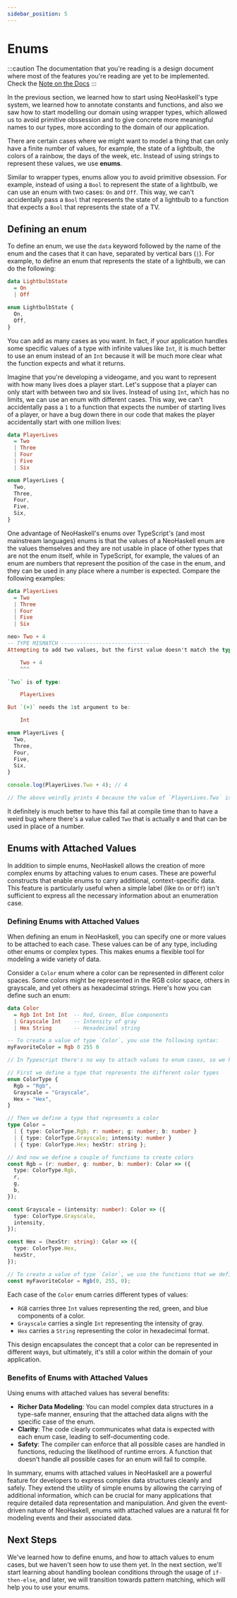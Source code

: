 ```yaml
---
sidebar_position: 5
---
```



# Enums

:::caution
The documentation that you're reading is a design document where most of
the features you're reading are yet to be implemented. Check the [Note on the Docs](/docs/docs-intro)
:::

In the previous section, we learned how to start using NeoHaskell's type system, we learned how to annotate constants
and functions, and also we saw how to start modelling our domain using wrapper types, which allowed us to
avoid primitive obssession and to give concrete more meaningful names to our types, more according to the domain of our
application.

There are certain cases where we might want to model a thing that can only have a finite number of values, for example,
the state of a lightbulb, the colors of a rainbow, the days of the week, etc. Instead of using strings to represent these values, we use **enums**.

Similar to wrapper types, enums allow you to avoid primitive obsession. For example, instead of using a `Bool` to represent
the state of a lightbulb, we can use an enum with two cases: `On` and `Off`. This way, we can't accidentally pass a `Bool`
that represents the state of a lightbulb to a function that expects a `Bool` that represents the state of a TV.

## Defining an enum

To define an enum, we use the `data` keyword followed by the name of the enum and the cases that it can have, separated by
vertical bars (`|`). For example, to define an enum that represents the state of a lightbulb, we can do the following:

<Tabs>
  <TabItem value="NeoHaskell">

```haskell
data LightbulbState
  = On
  | Off
```

  </TabItem>
  <TabItem value="TypeScript">

```typescript
enum LightbulbState {
  On,
  Off,
}
```

  </TabItem>
</Tabs>

You can add as many cases as you want. In fact, if your application handles some specific values of a type with infinite values like
`Int`, it is much better to use an enum instead of an `Int` because it will be much more clear what the function expects and
what it returns.

Imagine that you're developing a videogame, and you want to represent with how many lives does a player start. Let's suppose that a
player can only start with between two and six lives. Instead of using `Int`, which has no limits, we can use an enum with different
cases. This way, we can't accidentally pass a `1` to a function that expects the number of starting lives of a
player, or have a bug down there in our code that makes the player accidentally start with one million lives:

<Tabs>
  <TabItem value="NeoHaskell">

```haskell
data PlayerLives
  = Two
  | Three
  | Four
  | Five
  | Six
```

  </TabItem>
  <TabItem value="TypeScript">

```typescript
enum PlayerLives {
  Two,
  Three,
  Four,
  Five,
  Six,
}
```

  </TabItem>
</Tabs>

One advantage of NeoHaskell's enums over TypeScript's (and most mainstream languages) enums is that the values of a NeoHaskell enum
are the values themselves and they are not usable in place of other types that are not the enum itself, while in TypeScript,
for example, the values of an enum are numbers that represent the position of the case in the enum, and they can be used in any place
where a number is expected. Compare the following examples:

<Tabs>
  <TabItem value="NeoHaskell">

```haskell
data PlayerLives
  = Two
  | Three
  | Four
  | Five
  | Six

neo> Two + 4
-- TYPE MISMATCH ----------------------------
Attempting to add two values, but the first value doesn't match the type of the second value:

    Two + 4
    ^^^

`Two` is of type:

    PlayerLives

But `(+)` needs the 1st argument to be:

    Int
```

  </TabItem>
  <TabItem value="TypeScript">

```typescript
enum PlayerLives {
  Two,
  Three,
  Four,
  Five,
  Six,
}

console.log(PlayerLives.Two + 4); // 4

// The above weirdly prints 4 because the value of `PlayerLives.Two` is 0, and 0 + 4 = 4
```

  </TabItem>
</Tabs>

It definitely is much better to have this fail at compile time than to have a weird bug where there's a value called
`Two` that is actually `0` and that can be used in place of a number.

## Enums with Attached Values

In addition to simple enums, NeoHaskell allows the creation of more complex enums by attaching values to enum cases. These are powerful constructs that enable enums to carry additional, context-specific data. This feature is particularly useful when a simple label (like `On` or `Off`) isn't sufficient to express all the necessary information about an enumeration case.

### Defining Enums with Attached Values

When defining an enum in NeoHaskell, you can specify one or more values to be attached to each case. These values can be of any type, including other enums or complex types. This makes enums a flexible tool for modeling a wide variety of data.

Consider a `Color` enum where a color can be represented in different color spaces. Some colors might be represented in the RGB color space, others in grayscale, and yet others as hexadecimal strings. Here's how you can define such an enum:

<Tabs>
  <TabItem value="NeoHaskell">

```haskell
data Color
  = Rgb Int Int Int  -- Red, Green, Blue components
  | Grayscale Int    -- Intensity of gray
  | Hex String       -- Hexadecimal string

-- To create a value of type `Color`, you use the following syntax:
myFavoriteColor = Rgb 0 255 0
```

  </TabItem>

  <TabItem value="TypeScript">

```typescript
// In Typescript there's no way to attach values to enum cases, so we have to use a workaround

// First we define a type that represents the different color types
enum ColorType {
  Rgb = "Rgb",
  Grayscale = "Grayscale",
  Hex = "Hex",
}

// Then we define a type that represents a color
type Color =
  | { type: ColorType.Rgb; r: number; g: number; b: number }
  | { type: ColorType.Grayscale; intensity: number }
  | { type: ColorType.Hex; hexStr: string };

// And now we define a couple of functions to create colors
const Rgb = (r: number, g: number, b: number): Color => ({
  type: ColorType.Rgb,
  r,
  g,
  b,
});

const Grayscale = (intensity: number): Color => ({
  type: ColorType.Grayscale,
  intensity,
});

const Hex = (hexStr: string): Color => ({
  type: ColorType.Hex,
  hexStr,
});

// To create a value of type `Color`, we use the functions that we defined above
const myFavoriteColor = Rgb(0, 255, 0);
```

  </TabItem>
</Tabs>

Each case of the `Color` enum carries different types of values:

- `RGB` carries three `Int` values representing the red, green, and blue components of a color.
- `Grayscale` carries a single `Int` representing the intensity of gray.
- `Hex` carries a `String` representing the color in hexadecimal format.

This design encapsulates the concept that a color can be represented in different ways, but ultimately, it's still a color within the domain of your application.

### Benefits of Enums with Attached Values

Using enums with attached values has several benefits:

- **Richer Data Modeling**: You can model complex data structures in a type-safe manner, ensuring that the attached data aligns with the specific case of the enum.
- **Clarity**: The code clearly communicates what data is expected with each enum case, leading to self-documenting code.
- **Safety**: The compiler can enforce that all possible cases are handled in functions, reducing the likelihood of runtime errors. A function that doesn't handle all possible cases for an enum will fail to compile.

In summary, enums with attached values in NeoHaskell are a powerful feature for developers to express complex data structures cleanly and safely. They extend the utility of simple enums by allowing the carrying of additional information, which can be crucial for many applications that require detailed data representation and manipulation. And given the event-driven nature of NeoHaskell, enums with attached values are a natural fit for modeling events and their associated data.

## Next Steps

We've learned how to define enums, and how to attach values to enum cases, but we haven't seen how to use them yet.
In the next section, we'll start learning about handling boolean conditions through the usage of `if-then-else`,
and later, we will transition towards pattern matching, which will help you to use your enums.
